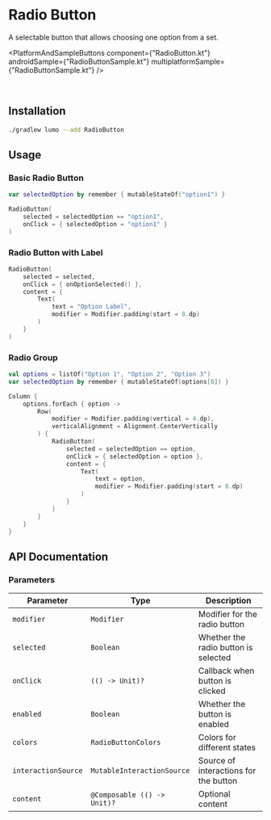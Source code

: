 
# Radio Button

A selectable button that allows choosing one option from a set.

<PlatformAndSampleButtons
  component={"RadioButton.kt"}
  androidSample={"RadioButtonSample.kt"}
  multiplatformSample={"RadioButtonSample.kt"}
/>

<Demo componentId="RADIO_BUTTON" />

<br />

## Installation

```bash copy
./gradlew lumo --add RadioButton
```

## Usage

### Basic Radio Button

```kotlin copy
var selectedOption by remember { mutableStateOf("option1") }

RadioButton(
    selected = selectedOption == "option1",
    onClick = { selectedOption = "option1" }
)
```

### Radio Button with Label

```kotlin copy
RadioButton(
    selected = selected,
    onClick = { onOptionSelected() },
    content = {
        Text(
            text = "Option Label",
            modifier = Modifier.padding(start = 8.dp)
        )
    }
)
```

### Radio Group

```kotlin copy
val options = listOf("Option 1", "Option 2", "Option 3")
var selectedOption by remember { mutableStateOf(options[0]) }

Column {
    options.forEach { option ->
        Row(
            modifier = Modifier.padding(vertical = 4.dp),
            verticalAlignment = Alignment.CenterVertically
        ) {
            RadioButton(
                selected = selectedOption == option,
                onClick = { selectedOption = option },
                content = {
                    Text(
                        text = option,
                        modifier = Modifier.padding(start = 8.dp)
                    )
                }
            )
        }
    }
}
```

## API Documentation

### Parameters

| Parameter           | Type                        | Description                           |
| ------------------- | --------------------------- | ------------------------------------- |
| `modifier`          | `Modifier`                  | Modifier for the radio button         |
| `selected`          | `Boolean`                   | Whether the radio button is selected  |
| `onClick`           | `(() -> Unit)?`             | Callback when button is clicked       |
| `enabled`           | `Boolean`                   | Whether the button is enabled         |
| `colors`            | `RadioButtonColors`         | Colors for different states           |
| `interactionSource` | `MutableInteractionSource`  | Source of interactions for the button |
| `content`           | `@Composable (() -> Unit)?` | Optional content                      |
